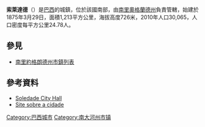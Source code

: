 '''索萊達德'''（{{lang-pt|Soledade}}）是[[巴西|巴西]]的城鎮，位於該國南部，由[[南里奧格蘭德州|南里奧格蘭德州]]負責管轄，始建於1875年3月29日，面積1,213平方公里，海拔高度726米，2010年人口30,065，人口密度每平方公里24.78人。

== 參見 ==
*[[南里約格朗德州市鎮列表|南里約格朗德州市鎮列表]]

==參考資料==
*[http://www.soledade.com.br/ Soledade City Hall] {{Wayback|url=http://www.soledade.com.br/ |date=20190112103453 }} {{pt icon}}
*[http://www.soledade.net/ Site sobre a cidade] {{Wayback|url=http://www.soledade.net/ |date=20210226043705 }} {{pt icon}}

{{coord|28.8258|S|52.5084|W|source:kolossus-frwiki|display=title}}

{{Brazil-geo-stub}}
{{南里約格朗德州市鎮}}
[[Category:巴西城市|Category:巴西城市]]
[[Category:南大河州市镇|Category:南大河州市镇]]